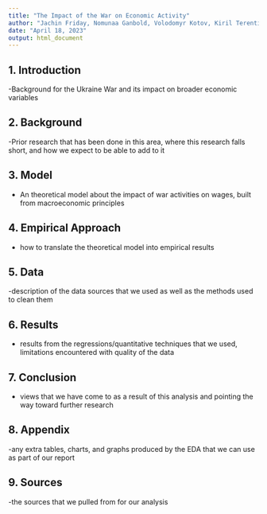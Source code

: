```yaml
---
title: "The Impact of the War on Economic Activity"
author: "Jachin Friday, Nomunaa Ganbold, Volodomyr Kotov, Kiril Terentii, Milan Vannik"
date: "April 18, 2023"
output: html_document
---
```


## 1. Introduction

-Background for the Ukraine War and its impact on broader economic variables


## 2. Background

-Prior research that has been done in this area, where this research falls short, and how we expect to be able to add to it

## 3. Model

- An theoretical model about the impact of war activities on wages, built from macroeconomic principles

## 4. Empirical Approach

- how to translate the theoretical model into empirical results

## 5. Data

-description of the data sources that we used as well as the methods used to clean them

## 6. Results

- results from the regressions/quantitative techniques that we used, limitations encountered with quality of the data 

## 7. Conclusion

- views that we have come to as a result of this analysis and pointing the way toward further research

## 8. Appendix

-any extra tables, charts, and graphs produced by the EDA that we can use as part of our report

## 9. Sources

-the sources that we pulled from for our analysis